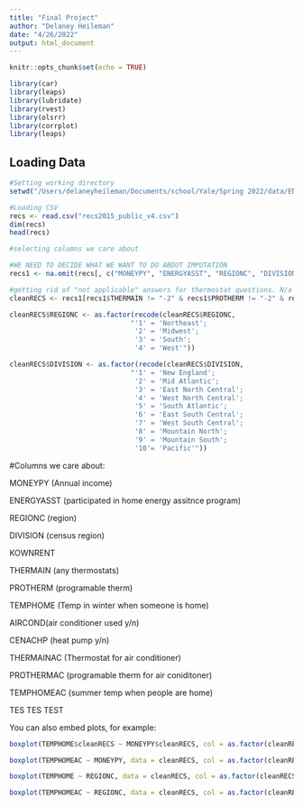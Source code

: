 ```yaml
---
title: "Final Project"
author: "Delaney Heileman"
date: "4/26/2022"
output: html_document
---
```


```r
knitr::opts_chunk$set(echo = TRUE)

library(car)
library(leaps)
library(lubridate)
library(rvest)
library(olsrr)
library(corrplot)
library(leaps)
```

## Loading Data 

```r
#Setting working directory 
setwd("/Users/delaneyheileman/Documents/school/Yale/Spring 2022/data/ENV757")

#Loading CSV 
recs <- read.csv("recs2015_public_v4.csv")
dim(recs)
head(recs)

#selecting columns we care about 

#WE NEED TO DECIDE WHAT WE WANT TO DO ABOUT IMPUTATION 
recs1 <- na.omit(recs[, c("MONEYPY", "ENERGYASST", "REGIONC", "DIVISION", "KOWNRENT", "THERMAIN", "PROTHERM", "TEMPHOME", "AIRCOND","CENACHP", "THERMAINAC", "PROTHERMAC", "TEMPHOMEAC")])

#getting rid of "not applicable" answers for thermostat questions. N/a for Thermostat likely means they use wood fire or something else
cleanRECS <- recs1[recs1$THERMAIN != "-2" & recs1$PROTHERM != "-2" & recs1$THERMAINAC != "-2" & recs1$PROTHERMAC != "-2",]

cleanRECS$REGIONC <- as.factor(recode(cleanRECS$REGIONC, 
                              "'1' = 'Northeast';
                               '2' = 'Midwest';
                               '3' = 'South'; 
                               '4' = 'West'"))

cleanRECS$DIVISION <- as.factor(recode(cleanRECS$DIVISION, 
                              "'1' = 'New England';
                               '2' = 'Mid Atlantic';
                               '3' = 'East North Central'; 
                               '4' = 'West North Central';
                               '5' = 'South Atlantic';
                               '6' = 'East South Central';
                               '7' = 'West South Central';
                               '8' = 'Mountain North';
                               '9' = 'Mountain South';
                               '10'= 'Pacific'"))

```


#Columns we care about: 

MONEYPY (Annual income)

ENERGYASST (participated in home energy assitnce program)

REGIONC (region)

DIVISION (census region)

KOWNRENT

THERMAIN (any thermostats)

PROTHERM (programable therm)

TEMPHOME (Temp in winter when someone is home)

AIRCOND(air conditioner used y/n)

CENACHP (heat pump y/n)

THERMAINAC (Thermostat for air conditioner)

PROTHERMAC (programable therm for air coniditoner)

TEMPHOMEAC (summer temp when people are home)

TES TES TEST

You can also embed plots, for example:

```r

boxplot(TEMPHOME$cleanRECS ~ MONEYPY$cleanRECS, col = as.factor(cleanRECS$MONEYPY))

boxplot(TEMPHOMEAC ~ MONEYPY, data = cleanRECS, col = as.factor(cleanRECS$MONEYPY))

boxplot(TEMPHOME ~ REGIONC, data = cleanRECS, col = as.factor(cleanRECS$REGIONC))

boxplot(TEMPHOMEAC ~ REGIONC, data = cleanRECS, col = as.factor(cleanRECS$REGIONC))
```


